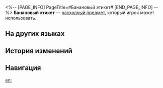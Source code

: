 <%-- [PAGE_INFO]
PageTitle=#Банановый этикет#
[END_PAGE_INFO] --%>
{{Расходный предмет Инфобокс
|id          = 408432
|Изображения = Предмет Банановый этикет.png
|Тип         = Расходные предметы HP
|Редкость    = 2
|Эффект      = Восстанавливает выбранному союзнику 24% НР плюс 300 НР.
|Описание    = Говорят, что дизайн вдохновлён танцем Баюнановой обезьянки. Обычно ставят в буфетной зоне банкета, в самом центре. К концу вечера чаще всего именно это блюдо остаётся нетронутым.
|Рецепт      = 
|Источник1   = [[Чалетка]]
|Источник2   = 
|Источник3   = 
}}
{{Описание|''«Это съедобно? Я думал, это часть декора!»''}}
'''Банановый этикет''' — [[расходный предмет]], который игрок может использовать.

==На других языках==
{{На других языках
|en   = Banasocial Etiquette
|zhs  = 社蕉礼仪
|zht  = 社蕉禮儀
|ja   = バナケット
|ko   = 나나 에티켓
|es   = Etiqueta platanosocial
|fr   = Banabienséance
|ru   = Банановый этикет
|th   = มารยาทสังคมบานาน่า
|vi   = Nghi Lễ Xã Hội Chuối
|de   = Bananenetikette
|id   = Banasocial Etiquette
|pt   = Etiqueta Bananasocial
}}

==История изменений==
{{История изменений|3.5}}

==Навигация==
{{Расходные предметы Навбокс}}

[[en:]]